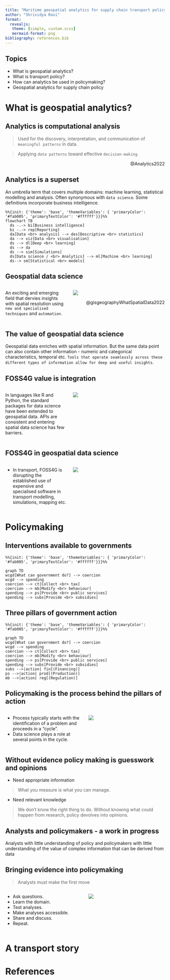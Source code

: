 ```yaml
---
title: "Maritime geospatial analytics for supply chain transport policy"
author: "Shrividya Ravi"
format:
  revealjs: 
   theme: [simple, custom.scss]
   mermaid-format: png
bibliography: references.bib
---
```


## Topics
- What is geospatial analytics?
- What is transport policy?
- How can analytics be used in policymaking?
- Geospatial analytics for supply chain policy

# What is geospatial analytics?

## Analytics is computational analysis
> Used for the discovery, interpretation, and communication of `meaningful patterns` in data. 

> Applying `data patterns` toward effective `decision-making`. 

<div style="text-align: right"> @Analytics2022 </div>

## Analytics is a superset
An umbrella term that covers multiple domains: machine learning, statistical modelling and analysis. Often synonymous with `data science`. Some definitions incorporate business intelligence. 

```mermaid
%%{init: {'theme': 'base', 'themeVariables': { 'primaryColor': '#fab005', 'primaryTextColor': '#ffffff'}}}%%
flowchart TB
  ds -.-> bi[Business intelligence]
  bi -.-> rep[Reporting]
  da[Data <br> analysis] --> des[Descriptive <br> statistics]
  da --> viz[Data <br> visualisation]
  ds --> dl[Deep <br> learning]
  ds --> da
  ds --> sim[Simulations]
  ds[Data science / <br> Analytics] --> ml[Machine <br> learning]
  ds--> sm[Statistical <br> models]
```

## Geospatial data science

:::: {.columns}
::: {.column width="40%"}
An exciting and emerging field that dervies insights with spatial resolution using `new and specialised techniques` and `automation`.
:::
::: {.column width="60%"}
![](assets/gds_summary.png)

<div style="text-align: right"> @gisgeographyWhatSpatialData2022 </div>
:::
::::


## The value of geospatial data science
Geospatial data enriches with spatial information. But the same data point can also contain other information - numeric and categorical characteristics, temporal etc. `Tools that operate seamlessly across these different types of information allow for deep and useful insights`. 

## FOSS4G value is integration
:::: {.columns}
::: {.column width="40%"}
In languages like R and Python, the standard packages for data science have been extended to geospatial data. APIs are consistent and entering spatial data science has few barriers. 
:::
::: {.column width="60%"}
![](assets/spatial-ds-libs.png)
:::
::::

## FOSS4G in geospatial data science
:::: {.columns}
::: {.column width="40%"}
- In transport, FOSS4G is disrupting the established use of expensive and specialised software in transport modelling, simulations, mapping etc. 
:::
::: {.column width="60%"}
![](assets/logos.png)
:::
::::


# Policymaking

## Interventions available to governments
```mermaid
%%{init: {'theme': 'base', 'themeVariables': { 'primaryColor': '#fab005', 'primaryTextColor': '#ffffff'}}}%%

graph TD
wcgd[What can government do?] --> coercion
wcgd --> spending
coercion --> ct[Collect <br> tax]
coercion --> mb[Modify <br> behaviour]
spending --> ps[Provide <br> public services]
spending --> subs[Provide <br> subsidies]
```

## Three pillars of government action
```mermaid
%%{init: {'theme': 'base', 'themeVariables': { 'primaryColor': '#fab005', 'primaryTextColor': '#ffffff'}}}%%

graph TD
wcgd[What can government do?] --> coercion
wcgd --> spending
coercion --> ct[Collect <br> tax]
coercion --> mb[Modify <br> behaviour]
spending --> ps[Provide <br> public services]
spending --> subs[Provide <br> subsidies]
subs -->|action| fin[(Financing)]
ps -->|action| prod[(Production)]
mb -->|action| reg[(Regulation)]
```

## Policymaking is the process behind the pillars of action
:::: {.columns}
::: {.column width="50%"}
- Process typically starts with the identification of a problem and proceeds in a "cycle". 
- Data science plays a role at several points in the cycle. 
::: 

::: {.column width="50%"}
![](assets/policy-cycle.png)
:::
::::


## Without evidence policy making is guesswork and opinions

- Need appropriate information

> What you measure is what you can manage.

- Need relevant knowledge

> We don't know the right thing to do. Without knowing what could happen from research, policy devolves into opinions. 


## Analysts and policymakers - a work in progress
Analysts with little understanding of policy and policymakers with little understanding of the value of complex information that can be derived from data

## Bringing evidence into policymaking
> Analysts must make the first move

:::: {.columns}
::: {.column width="50%"}
- Ask questions. 
- Learn the domain. 
- Test analyses.
- Make analyses accessible. 
- Share and discuss. 
- Repeat. 
::: 
::: {.column width="50%"}
![](assets/kittens.gif)
:::
::::

# A transport story



# References
::: {#refs}
:::
